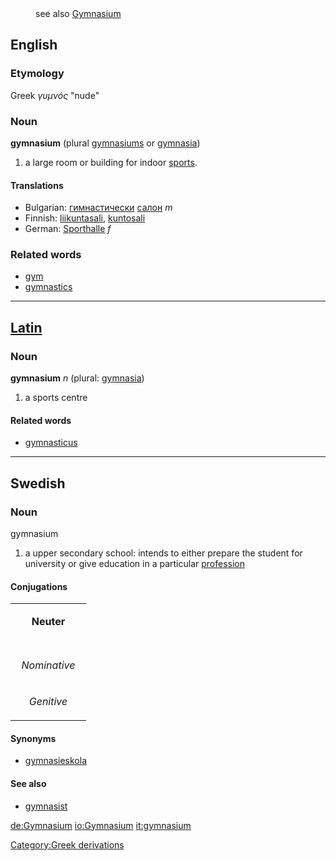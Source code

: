 :see also [[Gymnasium]]

==English==
===Etymology===
Greek ''γυμνός'' "nude"
===Noun===
'''gymnasium''' (plural [[gymnasiums]] or [[gymnasia]])

# a large room or building for indoor [[sports]].

====Translations====
*Bulgarian: [[гимнастически]] [[салон]] ''m''
*Finnish: [[liikuntasali]], [[kuntosali]]
*German: [[Sporthalle]] ''f''

===Related words===
*[[gym]]
*[[gymnastics]]

----

==[[Latin]]==
===Noun===
'''gymnasium''' ''n'' (plural: [[gymnasia]])

#a sports centre

====Related words====
*[[gymnasticus]]

----
==Swedish==
===Noun===
;gymnasium
#a upper secondary school: intends to either prepare the student for university or give education in a particular [[profession]]
====Conjugations====
{| border=1 cellspacing=0 
| bgcolor=#FFFFF0 colspan=5 align=center | '''Neuter''' 
|- 
|- bgcolor=#FFFFF0 align=center 
! rowspan=2 | 
| colspan=2 | ''Singular'' 
| colspan=2 | ''Plural'' 
|- bgcolor=#FFFFF0 align=center 
| width=105 | ''Indefinite'' 
| width=105 | ''Definite'' 
| width=105 | ''Indefinite'' 
|  width=105 | ''Definite'' 
|- align=center 
| width=105 bgcolor=#FFFFF0 | ''Nominative'' 
| [[gymnasium]] 
| [[gymnasiet]] 
| [[gymnasier]]
| [[gymnasierna]] 
|- align=center 
| width=105 bgcolor=#FFFFF0 | ''Genitive'' 
| [[gymnasiums]] 
| [[gymnasiets]] 
| [[gymnasiers]]
| [[gymnasiernas]] 
|} 
====Synonyms====
*[[gymnasieskola]]
====See also====
*[[gymnasist]]

[[Category:Greek derivations]]

[[de:Gymnasium]]
[[io:Gymnasium]]
[[it:gymnasium]]